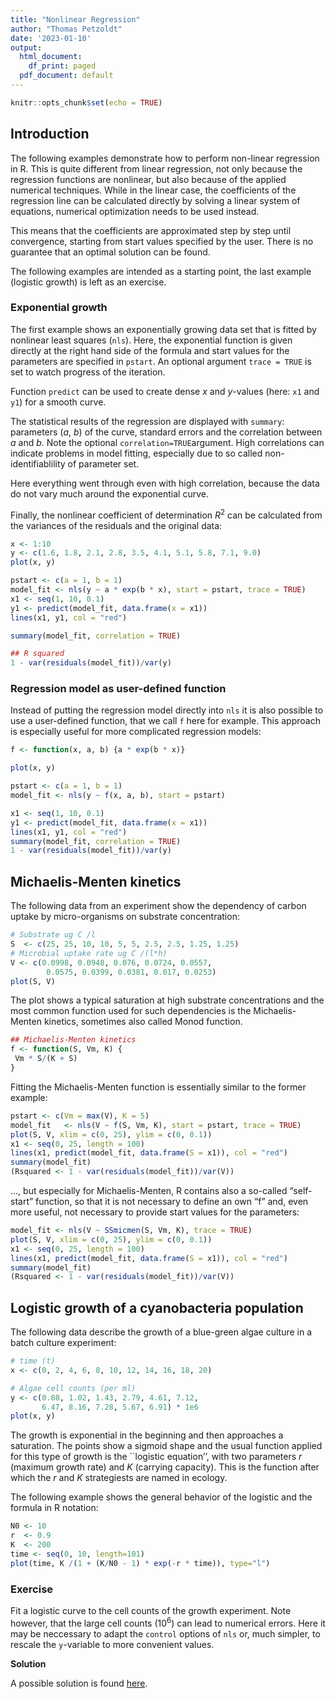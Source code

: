 ```yaml
---
title: "Nonlinear Regression"
author: "Thomas Petzoldt"
date: '2023-01-10'
output:
  html_document:
    df_print: paged
  pdf_document: default
---
```


```r
knitr::opts_chunk$set(echo = TRUE)
```


## Introduction

The following examples demonstrate how to perform non-linear regression in R. 
This is quite different from linear regression, not only because the regression functions
are nonlinear, but also because of the applied numerical techniques. While in the
linear case, the coefficients of the regression line can be calculated directly
by solving a linear system of equations, numerical optimization needs to be used instead. 

This means that the coefficients are approximated step by step until convergence, 
starting from start values specified  by the user. There is no guarantee that 
an optimal solution can be found.

The following examples are intended as a starting point, the last example 
(logistic growth) is left as an exercise.

### Exponential growth

The first example shows an exponentially growing data set that is fitted by 
nonlinear least squares (`nls`). Here, the exponential function is given 
directly at the right hand side of the formula and start values for the parameters
are specified in `pstart`. An optional argument `trace = TRUE` is set
to watch progress of the iteration.

Function `predict` can be used to create dense $x$ and $y$-values 
(here: `x1` and `y1`) for a smooth curve.

The statistical results of the regression are displayed with `summary`:
parameters ($a$, $b$) of the curve, standard errors and the correlation between 
$a$ and $b$. Note the optional `correlation=TRUE`argument. 
High correlations can indicate problems in model fitting, especially due to
so called non-identifiablility of parameter set.

Here everything went through even with high correlation, because the data
do not vary much around the exponential curve.

Finally, the nonlinear coefficient of determination $R^2$ can be calculated 
from the variances of the residuals and the original data:

```r
x <- 1:10
y <- c(1.6, 1.8, 2.1, 2.8, 3.5, 4.1, 5.1, 5.8, 7.1, 9.0)
plot(x, y)

pstart <- c(a = 1, b = 1)
model_fit <- nls(y ~ a * exp(b * x), start = pstart, trace = TRUE)
x1 <- seq(1, 10, 0.1)
y1 <- predict(model_fit, data.frame(x = x1))
lines(x1, y1, col = "red")

summary(model_fit, correlation = TRUE)

## R squared
1 - var(residuals(model_fit))/var(y)
```

### Regression model as user-defined function

Instead of putting the regression model directly into `nls` it is also 
possible to use a user-defined function, that we call `f` here for example. 
This approach is especially useful for more complicated regression
models:

```r
f <- function(x, a, b) {a * exp(b * x)}

plot(x, y)

pstart <- c(a = 1, b = 1)
model_fit <- nls(y ~ f(x, a, b), start = pstart)

x1 <- seq(1, 10, 0.1)
y1 <- predict(model_fit, data.frame(x = x1))
lines(x1, y1, col = "red")
summary(model_fit, correlation = TRUE)
1 - var(residuals(model_fit))/var(y)
```


## Michaelis-Menten kinetics

The following data from an experiment show the dependency of carbon uptake 
by micro-organisms on substrate concentration:

```r
# Substrate ug C /l
S  <- c(25, 25, 10, 10, 5, 5, 2.5, 2.5, 1.25, 1.25)
# Microbial uptake rate ug C /(l*h)
V <- c(0.0998, 0.0948, 0.076, 0.0724, 0.0557,
        0.0575, 0.0399, 0.0381, 0.017, 0.0253)
plot(S, V)
```

The plot shows a typical saturation at high substrate concentrations 
and the most common function used for such dependencies is the Michaelis-Menten kinetics,
sometimes also called Monod function.

```r
## Michaelis-Menten kinetics 
f <- function(S, Vm, K) {
 Vm * S/(K + S)
}
```

Fitting the Michaelis-Menten function is essentially similar to the former example:

```r
pstart <- c(Vm = max(V), K = 5)
model_fit   <- nls(V ~ f(S, Vm, K), start = pstart, trace = TRUE)
plot(S, V, xlim = c(0, 25), ylim = c(0, 0.1))
x1 <- seq(0, 25, length = 100)
lines(x1, predict(model_fit, data.frame(S = x1)), col = "red")
summary(model_fit)
(Rsquared <- 1 - var(residuals(model_fit))/var(V))

```

..., but especially for Michaelis-Menten, R contains also a so-called "self-start"
 function, so that it is not necessary to define an own "f" and, even more useful,
 not necessary to provide start values for the parameters:


```r
model_fit <- nls(V ~ SSmicmen(S, Vm, K), trace = TRUE)
plot(S, V, xlim = c(0, 25), ylim = c(0, 0.1))
x1 <- seq(0, 25, length = 100)
lines(x1, predict(model_fit, data.frame(S = x1)), col = "red")
summary(model_fit)
(Rsquared <- 1 - var(residuals(model_fit))/var(V))
```

## Logistic growth of a cyanobacteria population

The following data describe the growth of a blue-green algae culture in a batch
culture experiment:
 
```r

# time (t)
x <- c(0, 2, 4, 6, 8, 10, 12, 14, 16, 18, 20)

# Algae cell counts (per ml)
y <- c(0.88, 1.02, 1.43, 2.79, 4.61, 7.12,
       6.47, 8.16, 7.28, 5.67, 6.91) * 1e6
plot(x, y)       
```

The growth is exponential in the beginning and then approaches a saturation. 
The points show a sigmoid shape and the usual function applied for this type
of growth is the ``logistic equation'', with two parameters $r$ (maximum growth rate)
and $K$ (carrying capacity). This is the function after which the $r$ and $K$ strategiests are
named in ecology.

The following example shows the general behavior of the logistic and the formula 
in R notation:


```r
N0 <- 10
r  <- 0.9
K  <- 200
time <- seq(0, 10, length=101)
plot(time, K /(1 + (K/N0 - 1) * exp(-r * time)), type="l")
```

### Exercise

Fit a logistic curve to the cell counts of the growth experiment. Note however, 
that the large cell counts ($10^6$) can lead to numerical errors. Here it may be
neccessary to adapt the `control` options of `nls` or, much simpler, to rescale
the `y`-variable to more convenient values.

**Solution**

A possible solution is found [here](nonlinear-algae-solution.R).
